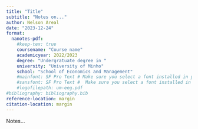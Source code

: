 ```yaml
---
title: "Title"
subtitle: "Notes on..."
author: Nelson Areal
date: "2023-12-24"
format:
  nanotes-pdf: 
    #keep-tex: true
    coursename: "Course name"
    academicyear: 2022/2023
    degree: "Undergratuate degree in "
    university: "University of Minho"
    school: "School of Economics and Management"
    #mainfont: SF Pro Text # Make sure you select a font installed in your system 
    #sansfont: SF Pro Text #  Make sure you select a font installed in your system
    #logofilepath: um-eeg.pdf
#bibliography: bibliography.bib
reference-location: margin
citation-location: margin
---
```


Notes... 
